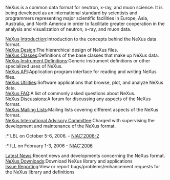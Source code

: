NeXus is a common data format for neutron, x-ray, and muon science.  It is being developed as an international standard by scientists and programmers representing major scientific facilities in Europe, Asia, Australia, and North America in order to facilitate greater cooperation in the analysis and visualization of neutron, x-ray, and muon data.   
;[[Introduction|NeXus Introduction]]:Introduction to the concepts behind the NeXus data format.
;[[Design|NeXus Design]]:The hierarchical design of NeXus files.
;[[Design#NeXus_Classes|NeXus Classes]]:Definitions of the base classes that make up NeXus data.
;[[Instruments|NeXus Instrument Definitions]]:Generic instrument definitions or other specialized uses of NeXus.
;[[Application_Program_Interface|NeXus API]]:Application program interface for reading and writing NeXus files.
;[[Utilities|NeXus Utilities]]:Software applications that browse, plot, and analyze NeXus data.
;[[FAQ|NeXus FAQ]]:A list of commonly asked questions about NeXus.
;[[Discussions|NeXus Discussions]]:A forum for discussing any aspects of the NeXus format.
;[[MailingLists|NeXus Mailing Lists]]:Mailing lists covering different aspects of the NeXus format.
;[[NIAC|NeXus International Advisory Committee]]:Charged with supervising the development and maintenance of the NeXus format.
:* LBL on October 5-6, 2006. - [[NIAC2006LBL|NIAC'2006-2]]
:* ILL on February 1-3, 2006 - [[NIAC2006ILL|NIAC'2006]]
;[[Latest News]]:Recent news and developments concerning the NeXus format.
;[[Download|NeXus Downloads]]:Download NeXus library and applications
;[[IssueReporting|Issue Reporting]]:View or report bugs/problems/enhancement requests for the NeXus library and definitions